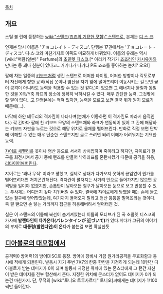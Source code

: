 
[[목차]]

== 개요 ==
스틸 볼 런에 등장하는 [[wiki:"스탠드(죠죠의 기묘한 모험)" 스탠드]]로, 본체는 [[디 스 코]]. 

연재본 당시 이름은 'チョコレイト・ディスコ'. 단행본 17권에서는 'チョコレート・ディスコ'. 디·스·코와 마찬가지로 이쪽도 미묘하게 바뀌었다. 이름의 유래는 역시 [wiki:"퍼퓸(일본)" Perfume]의 [[초콜렛 디스코]].[* 아라키 작가가 [[죠죠러]]인 [[카시유카]]와 만나는 등 꽤나 친분이 있다고…거기다가 나카타 P도 죠죠를 좋아하는 눈치? 오오!]

팔에 차는 일종의 [[키보드]]처럼 생긴 스탠드로 어떠한 타이밍, 어떠한 방향이나 각도로부터 자신에게 향한 공격(직접 못이나 염산을 자기 앞에 떨어뜨리며 이동시키는 걸 보면 굳이 공격이 아니라도 능력을 적용할 수 있는 것 같다.)이 있으면 그 에너지나 물질과 동일한 것을 X축/Y축 좌표의 장소에 정확히 낙하시킬 수 있다. 매우 간단한 능력. 그것밖에 할 말이 없다…고 단행본에는 적혀 있지만, 능력을 모르고 보면 결국 뭐가 뭔지 모르기 때문에(…).

바닥에 하얀 테두리의 격자칸이 나타나며(본체가 이동하면 이 격자칸도 따라서 움직인다.) 각 칸마다 팔에 찬 키보드 모양의 스탠드체와 좌표가 연동되어 있어 그 칸에 해당하는 키보드 자판을 누르는 것으로 해당 위치로 물체를 떨어뜨린다. 만화로 직접 보면 단박에 이해할 수 있는 매우 단순한 스탠드지만 글로 쓰려면 되려 이해가 어려워지는 기묘한 능력.

[[쟈이로 체펠리]]를 못이나 염산 등으로 서서히 상처입히며 죽이려고 하지만, 자이로가 철구를 회전시켜서 공기 중에 렌즈를 만들어 낙하좌표를 혼란시켰기 때문에 공격을 허용, [[리타이어]]해버린다.

쟈이로는 '꽤나 무적' 이라고 평했고, 실제로 상대가 다가오지 못하게 끊임없이 뭔가를 떨어뜨려대면 처치곤란해진다. 격자칸이 펼쳐지는 사거리 안으로 들어가지만 않으면 공격받을 일이야 없겠지만, 손톱탄이 날아오든 철구가 날아오든 눈으로 보고 반응할 수 있는 투사체는 어디든지 갖다 치워버릴 수 있다. 결국에 쟈이로에게 당했을 때는 손에 들고 있는 철구에 얻어맞았는데, 여기까지 들어오지 말라고 염산 등등을 떨어뜨리는 것이다. 즉 팔 뻗으면 손 닿는 거리까지 접근을 허용해버려서 얻어터진 것.

실은 이 스탠드의 이름에 복선이 숨겨져있는데 이름의 모티브가 된 곡 초콜렛 디스코의 가사에 '''발렌타인이 다가온다(バレンタインが 近づいて)'''가 있다.게다가 그뒤의 이야기의 부제로 '''대통령(발렌타인)이 온다'''가 붙는걸 보면 확실한듯

== [[디아볼로의 대모험]]에서 ==

공격력0 방어력1의 방어DISC로 등장. 방어에 장비시 가끔 원거리공격을 무효화함과 동시에 적에게 되돌린다. 발동시 자기 주변 7X7의 칸중 한칸을 지정하게 되는데 10턴간 디아볼로가 받는 데미지가 0이 되며 발동시 지정한 위치에 있는 몬스터에게 그 턴간 자신이 받은 데미지를 전부 합산해서 준다. 지정한 위치에 몬스터가 없어도 데미지가 0가 되는건 마찬가지. 단, 무적의 [wiki:"토니오 트루사르디" 토니오]씨에게는 데미지가 1/100씩만 들어간다.

